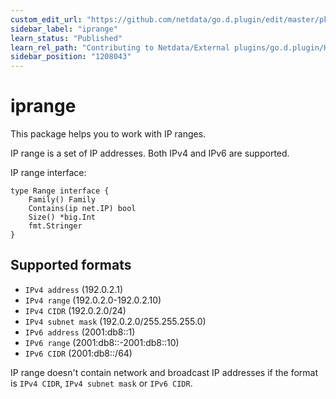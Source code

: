 ```yaml
---
custom_edit_url: "https://github.com/netdata/go.d.plugin/edit/master/pkg/iprange/README.md"
sidebar_label: "iprange"
learn_status: "Published"
learn_rel_path: "Contributing to Netdata/External plugins/go.d.plugin/Helper Packages"
sidebar_position: "1208043"
---
```



# iprange

This package helps you to work with IP ranges.

IP range is a set of IP addresses. Both IPv4 and IPv6 are supported.

IP range interface:

```
type Range interface {
	Family() Family
	Contains(ip net.IP) bool
	Size() *big.Int
	fmt.Stringer
}
```  

## Supported formats

- `IPv4 address` (192.0.2.1)
- `IPv4 range` (192.0.2.0-192.0.2.10)
- `IPv4 CIDR` (192.0.2.0/24)
- `IPv4 subnet mask` (192.0.2.0/255.255.255.0)
- `IPv6 address` (2001:db8::1)
- `IPv6 range` (2001:db8::-2001:db8::10)
- `IPv6 CIDR` (2001:db8::/64)

IP range doesn't contain network and broadcast IP addresses if the format is `IPv4 CIDR`, `IPv4 subnet mask`
or `IPv6 CIDR`.  
